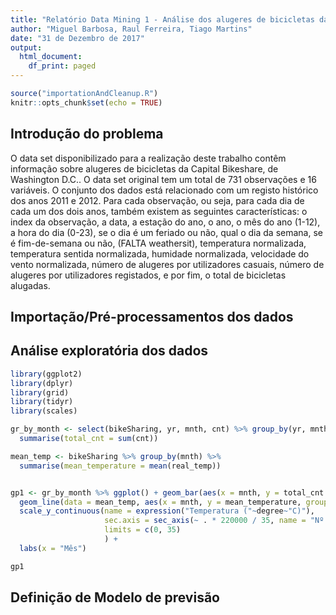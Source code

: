 ```yaml
---
title: "Relatório Data Mining 1 - Análise dos alugeres de bicicletas da Capital Bikeshare"
author: "Miguel Barbosa, Raul Ferreira, Tiago Martins"
date: "31 de Dezembro de 2017"
output:
  html_document:
    df_print: paged
---
```



```r
source("importationAndCleanup.R")
knitr::opts_chunk$set(echo = TRUE)
```

## Introdução do problema

O data set disponibilizado para a realização deste trabalho contêm informação sobre alugeres de bicicletas da Capital Bikeshare, de Washington D.C.. O data set original tem um total de 731 observações e 16 variáveis. O conjunto dos dados está relacionado com um registo histórico dos anos 2011 e 2012. Para cada observação, ou seja, para cada dia de cada um dos dois anos, também existem as seguintes características: o index da observação, a data, a estação do ano, o ano, o mês do ano (1-12), a hora do dia (0-23), se o dia é um feriado ou não, qual o dia da semana, se é fim-de-semana ou não, (FALTA weathersit), temperatura normalizada, temperatura sentida normalizada, humidade normalizada, velocidade do vento normalizada, número de alugeres por utilizadores casuais, número de alugeres por utilizadores registados, e por fim, o total de bicicletas alugadas.


## Importação/Pré-processamentos dos dados



## Análise exploratória dos dados

```r
library(ggplot2)
library(dplyr)
library(grid)
library(tidyr)
library(scales)
```

```r
gr_by_month <- select(bikeSharing, yr, mnth, cnt) %>% group_by(yr, mnth) %>%
  summarise(total_cnt = sum(cnt))

mean_temp <- bikeSharing %>% group_by(mnth) %>% 
  summarise(mean_temperature = mean(real_temp))


gp1 <- gr_by_month %>% ggplot() + geom_bar(aes(x = mnth, y = total_cnt * 35 / 220000, fill = yr), stat = "identity", position = "dodge") +
  geom_line(data = mean_temp, aes(x = mnth, y = mean_temperature, group = 1), show.legend = FALSE) +
  scale_y_continuous(name = expression("Temperatura ("~degree~"C)"),
                     sec.axis = sec_axis(~ . * 220000 / 35, name = "Nº de alugueres"),
                     limits = c(0, 35)
                     ) +
  labs(x = "Mês")

gp1
```

## Definição de Modelo de previsão


